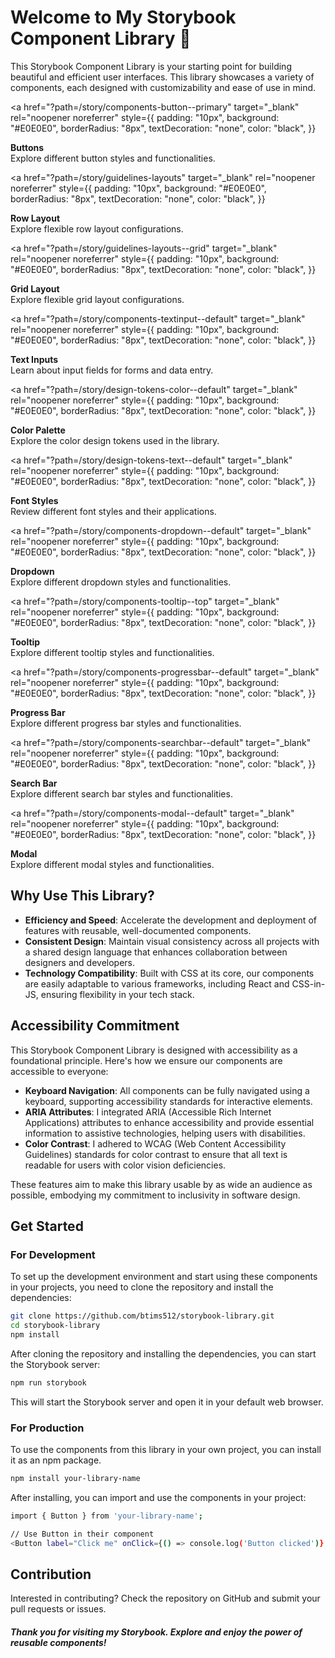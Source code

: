 
<Meta title="Introduction" />

# Welcome to My Storybook Component Library 🌟

This Storybook Component Library is your starting point for building beautiful and efficient user interfaces. This library showcases a variety of components, each designed with customizability and ease of use in mind.

<div style={{ display: 'flex', flexDirection: 'column', gap: '20px', marginBottom: '40px' }}>

<a
  href="?path=/story/components-button--primary"
  target="_blank"
  rel="noopener noreferrer"
  style={{
    padding: "10px",
    background: "#E0E0E0",
    borderRadius: "8px",
    textDecoration: "none",
    color: "black",
  }}
>
  <strong>Buttons</strong>
  <br />
  Explore different button styles and functionalities.
</a>

<a
  href="?path=/story/guidelines-layouts"
  target="_blank"
  rel="noopener noreferrer"
  style={{
    padding: "10px",
    background: "#E0E0E0",
    borderRadius: "8px",
    textDecoration: "none",
    color: "black",
  }}
>
  <strong>Row Layout</strong>
  <br />
  Explore flexible row layout configurations.
</a>

<a
  href="?path=/story/guidelines-layouts--grid"
  target="_blank"
  rel="noopener noreferrer"
  style={{
    padding: "10px",
    background: "#E0E0E0",
    borderRadius: "8px",
    textDecoration: "none",
    color: "black",
  }}
>
  <strong>Grid Layout</strong>
  <br />
  Explore flexible grid layout configurations.
</a>

<a
  href="?path=/story/components-textinput--default"
  target="_blank"
  rel="noopener noreferrer"
  style={{
    padding: "10px",
    background: "#E0E0E0",
    borderRadius: "8px",
    textDecoration: "none",
    color: "black",
  }}
>
  <strong>Text Inputs</strong>
  <br />
  Learn about input fields for forms and data entry.
</a>

<a
  href="?path=/story/design-tokens-color--default"
  target="_blank"
  rel="noopener noreferrer"
  style={{
    padding: "10px",
    background: "#E0E0E0",
    borderRadius: "8px",
    textDecoration: "none",
    color: "black",
  }}
>
  <strong>Color Palette</strong>
  <br />
  Explore the color design tokens used in the library.
</a>

<a
  href="?path=/story/design-tokens-text--default"
  target="_blank"
  rel="noopener noreferrer"
  style={{
    padding: "10px",
    background: "#E0E0E0",
    borderRadius: "8px",
    textDecoration: "none",
    color: "black",
  }}
>
  <strong>Font Styles</strong>
  <br />
  Review different font styles and their applications.
</a>

<a
  href="?path=/story/components-dropdown--default"
  target="_blank"
  rel="noopener noreferrer"
  style={{
    padding: "10px",
    background: "#E0E0E0",
    borderRadius: "8px",
    textDecoration: "none",
    color: "black",
  }}
>
  <strong>Dropdown</strong>
  <br />
  Explore different dropdown styles and functionalities.
</a>

<a
  href="?path=/story/components-tooltip--top"
  target="_blank"
  rel="noopener noreferrer"
  style={{
    padding: "10px",
    background: "#E0E0E0",
    borderRadius: "8px",
    textDecoration: "none",
    color: "black",
  }}
>
  <strong>Tooltip</strong>
  <br />
  Explore different tooltip styles and functionalities.
</a>

<a
  href="?path=/story/components-progressbar--default"
  target="_blank"
  rel="noopener noreferrer"
  style={{
    padding: "10px",
    background: "#E0E0E0",
    borderRadius: "8px",
    textDecoration: "none",
    color: "black",
  }}
>
  <strong>Progress Bar</strong>
  <br />
  Explore different progress bar styles and functionalities.
</a>

<a
  href="?path=/story/components-searchbar--default"
  target="_blank"
  rel="noopener noreferrer"
  style={{
    padding: "10px",
    background: "#E0E0E0",
    borderRadius: "8px",
    textDecoration: "none",
    color: "black",
  }}
>
  <strong>Search Bar</strong>
  <br />
  Explore different search bar styles and functionalities.
</a>

<a
  href="?path=/story/components-modal--default"
  target="_blank"
  rel="noopener noreferrer"
  style={{
    padding: "10px",
    background: "#E0E0E0",
    borderRadius: "8px",
    textDecoration: "none",
    color: "black",
  }}
>
  <strong>Modal</strong>
  <br />
  Explore different modal styles and functionalities.
</a>

</div>

## Why Use This Library?

- **Efficiency and Speed**: Accelerate the development and deployment of features with reusable, well-documented components.
- **Consistent Design**: Maintain visual consistency across all projects with a shared design language that enhances collaboration between designers and developers.
- **Technology Compatibility**: Built with CSS at its core, our components are easily adaptable to various frameworks, including React and CSS-in-JS, ensuring flexibility in your tech stack.

## Accessibility Commitment

This Storybook Component Library is designed with accessibility as a foundational principle. Here's how we ensure our components are accessible to everyone:

- **Keyboard Navigation**: All components can be fully navigated using a keyboard, supporting accessibility standards for interactive elements.
- **ARIA Attributes**: I integrated ARIA (Accessible Rich Internet Applications) attributes to enhance accessibility and provide essential information to assistive technologies, helping users with disabilities.
- **Color Contrast**: I adhered to WCAG (Web Content Accessibility Guidelines) standards for color contrast to ensure that all text is readable for users with color vision deficiencies.

These features aim to make this library usable by as wide an audience as possible, embodying my commitment to inclusivity in software design.

## Get Started

### For Development

To set up the development environment and start using these components in your projects, you need to clone the repository and install the dependencies:

```bash
git clone https://github.com/btims512/storybook-library.git
cd storybook-library
npm install
```

After cloning the repository and installing the dependencies, you can start the Storybook server:

```bash
npm run storybook
```

This will start the Storybook server and open it in your default web browser.

### For Production

To use the components from this library in your own project, you can install it as an npm package.

```bash
npm install your-library-name
```

After installing, you can import and use the components in your project:

```bash
import { Button } from 'your-library-name';

// Use Button in their component
<Button label="Click me" onClick={() => console.log('Button clicked')} />
```

## Contribution

Interested in contributing? Check the repository on GitHub and submit your pull requests or issues.

##### Thank you for visiting my Storybook. Explore and enjoy the power of reusable components!

